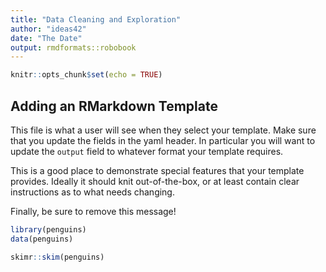 ```yaml
---
title: "Data Cleaning and Exploration"
author: "ideas42"
date: "The Date"
output: rmdformats::robobook
---
```


```r
knitr::opts_chunk$set(echo = TRUE)
```

## Adding an RMarkdown Template

This file is what a user will see when they select your template. Make sure that you update the fields in the yaml header. In particular you will want to update the `output` field to whatever format your template requires.

This is a good place to demonstrate special features that your template provides. Ideally it should knit out-of-the-box, or at least contain clear instructions as to what needs changing.

Finally, be sure to remove this message!

```r
library(penguins)
data(penguins)

skimr::skim(penguins)


```

